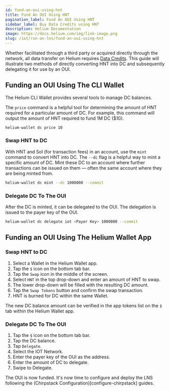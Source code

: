 ```yaml
---
id: fund-an-oui-using-hnt
title: Fund An OUI Using HNT
pagination_label: Fund An OUI Using HNT
sidebar_label: Buy Data Credits using HNT
description: Helium Documentation
image: https://docs.helium.com/img/link-image.png
slug: /iot/run-an-lns/fund-an-oui-using-hnt
---
```


Whether facilitated through a third party or acquired directly through the network, all data
transfer on Helium requires [Data Credits](/tokens/data-credit). This guide will illustrate two
methods of directly converting HNT into DC and subsequently delegating it for use by an OUI.

## Funding an OUI Using The CLI Wallet

The Helium CLI Wallet provides several tools to manage DC balances.

The `price` command is a helpful tool for determining the amount of HNT required for a particular
amount of DC. For example, this command will output the amount of HNT required to fund 1M DC ($10).

```sh
helium-wallet dc price 10
```

### Swap HNT to DC

With HNT and Sol (for transaction fees) in an account, use the `mint` command to convert HNT into
DC. The `--dc` flag is a helpful way to mint a specific amount of DC. Mint these DC to an account
where further transactions can be issued on them — often the same account where they are being
minted from.

```sh
helium-wallet dc mint --dc 1000000 --commit
```

### Delegate DC To The OUI

After the DC is minted, it can be delegated to the OUI. The delegation is issued to the payer key of
the OUI.

```sh
helium-wallet dc delegate iot <Payer Key> 1000000 --commit
```

## Funding an OUI Using The Helium Wallet App

### Swap HNT to DC

1. Select a Wallet in the Helium Wallet app.
1. Tap the `$` icon on the bottom tab bar.
1. Tap the `Swap` icon in the middle of the screen.
1. Select `HNT` in the top drop-down and enter an amount of HNT to swap.
1. The lower drop-down will be filled with the resulting DC amount.
1. Tap the `Swap Tokens` button and confirm the swap transaction.
1. HNT is burned for DC within the same Wallet.

The new DC balance amount can be verified in the app tokens list on the `$` tab within the Helium
Wallet app.

### Delegate DC To The OUI

1. Tap the `$` icon on the bottom tab bar.
1. Tap the DC balance.
1. Tap `Delegate`.
1. Select the IOT Network.
1. Enter the payer key of the OUI as the address.
1. Enter the amount of DC to delegate.
1. Swipe to Delegate.

The OUI is now funded. It's now time to configure and deploy the LNS following the (Chirpstack
Configuration)[configure-chirpstack] guides.
